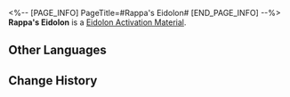 <%-- [PAGE_INFO]
PageTitle=#Rappa's Eidolon#
[END_PAGE_INFO] --%>
{{Item Infobox
|id          = 11317
|image       = Item Rappa's Eidolon.png{{subst:void|<!--$UPLOAD:<<SpriteOutput/ItemFigures/11003.png>-<Item Rappa's Eidolon.png>-<Item Icons>>-->}}
|type        = Eidolon Activation Material
|invCategory = 
|rarity      = 5
|effect      = 
|description = Material for raising Rappa's Eidolon Level.
}}
'''Rappa's Eidolon''' is a [[Eidolon Activation Material]].

==Other Languages==
{{Other Languages
|en   = Rappa's Eidolon
|zhs  = 【乱破】的星魂
|zht  = 【亂破】的星魂
|ja   = 「乱破」の星魂
|ko   = [라파]의 성혼
|es   = Eidolon de Rappa
|fr   = Eidolon de Rappa
|ru   = Эйдолон Раппы
|th   = Eidolon ของ Rappa
|vi   = Tinh Hồn Của Rappa
|de   = Rappas Eidolon
|id   = Rappa's Eidolon
|pt   = Eidolon de Rappa
}}

==Change History==
{{Change History|2.6}}
